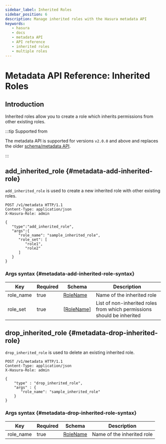 ```yaml
---
sidebar_label: Inherited Roles
sidebar_position: 6
description: Manage inherited roles with the Hasura metadata API
keywords:
   - hasura
   - docs
   - metadata API
   - API reference
   - inherited roles
   - multiple roles
---
```


# Metadata API Reference: Inherited Roles

## Introduction

Inherited roles allow you to create a role which inherits permissions
from other existing roles.

:::tip Supported from

The metadata API is supported for versions `v2.0.0` and above and
replaces the older [schema/metadata API](/graphql/core/api-reference/schema-metadata-api/index.mdx).

:::

## add_inherited_role {#metadata-add-inherited-role}

`add_inherited_role` is used to create a new inherited role with other existing roles.

```http
POST /v1/metadata HTTP/1.1
Content-Type: application/json
X-Hasura-Role: admin

{
   "type":"add_inherited_role",
   "args":{
      "role_name": "sample_inherited_role",
      "role_set": [
         "role1",
         "role2"
      ]
   }
}
```

### Args syntax {#metadata-add-inherited-role-syntax}

| Key       | Required | Schema         | Description                                                            |
|-----------|----------|----------------|------------------------------------------------------------------------|
| role_name | true     | [RoleName](/graphql/core/api-reference/syntax-defs.mdx#rolename)     | Name of the inherited role                                             |
| role_set  | true     | [[RoleName](/graphql/core/api-reference/syntax-defs.mdx#rolename)] | List of non-inherited roles from which permissions should be inherited |

## drop_inherited_role {#metadata-drop-inherited-role}

`drop_inherited_role` is used to delete an existing inherited role.

```http
POST /v1/metadata HTTP/1.1
Content-Type: application/json
X-Hasura-Role: admin

{
    "type" : "drop_inherited_role",
    "args" : {
       "role_name": "sample_inherited_role"
    }
}
```

### Args syntax {#metadata-drop-inherited-role-syntax}

| Key       | Required | Schema     | Description                |
|-----------|----------|------------|----------------------------|
| role_name | true     | [RoleName](/graphql/core/api-reference/syntax-defs.mdx#rolename) | Name of the inherited role |
